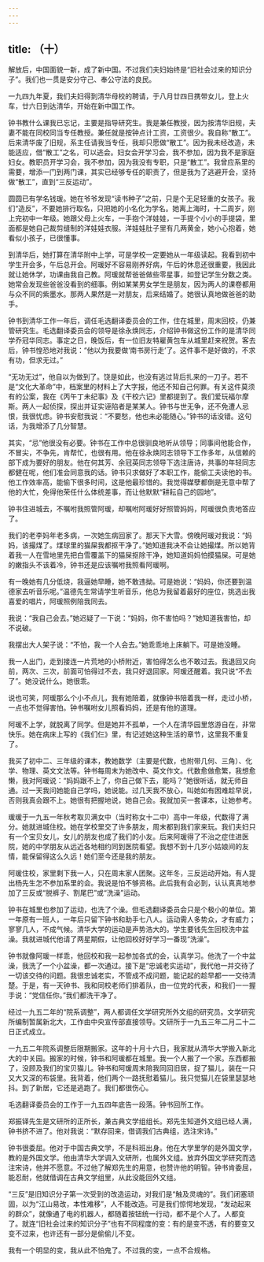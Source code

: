 ```yaml
---
---
---
```

title: （十）
---




解放后，中国面貌一新，成了新中国。不过我们夫妇始终是“旧社会过来的知识分子”。我们也一贯是安分守己、奉公守法的良民。

一九四九年夏，我们夫妇得到清华母校的聘请，于八月廿四日携带女儿，登上火车，廿六日到达清华，开始在新中国工作。

钟书教什么课我已忘记，主要是指导研究生。我是兼任教授，因为按清华旧规，夫妻不能在同校同当专任教授。兼任就是按钟点计工资，工资很少。我自称“散工”。后来清华废了旧规，系主任请我当专任，我却只愿做“散工”。因为我未经改造，未能适应，借“散工”之名，可以逃会。妇女会开学习会，我不参加，因为我不是家庭妇女。教职员开学习会，我不参加，因为我没有专职，只是“散工”。我曾应系里的需要，增添一门到两门课，其实已经够专任的职责了，但是我为了逃避开会，坚持做“散工”，直到“三反运动”。

圆圆已有学名钱瑗。她在爷爷发现“读书种子”之前，只是个无足轻重的女孩子。我们“造反”，不要她排行取名，只把她的小名化为学名。她离上海时，十二周岁，刚上完初中一年级。她跟父母上火车，一手抱个洋娃娃，一手提个小小的手提袋，里面都是她自己裁剪缝制的洋娃娃衣服。洋娃娃肚子里有几两黄金，她小心抱着，她看似小孩子，已很懂事。

到清华后，她打算在清华附中上学，可是学校一定要她从一年级读起。我看到初中学生开会多，午后总开会。阿瑗好不容易刚养好病，午后的休息还很重要，我因此就让她休学，功课由我自己教。阿瑗就帮爸爸做些零星事，如登记学生分数之类。她常会发现些爸爸没看到的细事。例如某某男女学生是朋友，因为两人的课卷都用与众不同的紫墨水。那两人果然是一对朋友，后来结婚了。她很认真地做爸爸的助手。

钟书到清华工作一年后，调任毛选翻译委员会的工作，住在城里，周末回校，仍兼管研究生。毛选翻译委员会的领导是徐永焕同志，介绍钟书做这份工作的是清华同学乔冠华同志。事定之日，晚饭后，有一位旧友特雇黄包车从城里赶来祝贺。客去后，钟书惶恐地对我说：“他以为我要做‘南书房行走’了。这件事不是好做的，不求有功，但求无过。”

“无功无过”，他自以为做到了。饶是如此，也没有逃过背后扎来的一刀子。若不是“文化大革命”中，档案里的材料上了大字报，他还不知自己何罪。有关这件莫须有的公案，我在《丙午丁未纪事》及《干校六记》里都提到了。我们爱玩福尔摩斯。两人一起侦探，探出并证实诬陷者是某某人。钟书与世无争，还不免遭人忌恨，我很忧虑。钟书安慰我说：“不要愁，他也未必能随心。”钟书的话没错。这句话，为我增添了几分智慧。

其实，“忌”他很没有必要。钟书在工作中总很驯良地听从领导；同事间他能合作，不冒尖，不争先，肯帮忙，也很有用。他在徐永焕同志领导下工作多年，从信赖的部下成为要好的朋友。他在何其芳、余冠英同志领导下选注唐诗，共事的年轻同志都健在呢，他们准会同意我的话。钟书只求做好了本职工作，能偷工夫读他的书。他工作效率高，能偷下很多时间，这是他最珍惜的。我觉得媒孽都倒是无意中帮了他的大忙，免得他荣任什么体统差事，而让他默默“耕耘自己的园地”。

钟书住进城去，不嘱咐我照管阿瑗，却嘱咐阿瑗好好照管妈妈，阿瑗很负责地答应了。

我们的老李妈年老多病，一次她生病回家了。那天下大雪。傍晚阿瑗对我说：“妈妈，该撮煤了。煤球里的猫屎我都抠干净了。”她知道我决不会让她撮煤。所以她背着我一人在雪地里先把白雪覆盖下的猫屎抠除干净，她知道妈妈怕摸猫屎。可是她的嫩指头不该着冷，钟书还是应该嘱咐我照看阿瑗啊。

有一晚她有几分低烧，我逼她早睡，她不敢违拗。可是她说：“妈妈，你还要到温德家去听音乐呢。”温德先生常请学生听音乐，他总为我留着最好的座位，挑选出我喜爱的唱片，阿瑗照例陪我同去。

我说：“我自己会去。”她迟疑了一下说：“妈妈，你不害怕吗？”她知道我害怕，却不说破。

我摆出大人架子说：“不怕，我一个人会去。”她乖乖地上床躺下。可是她没睡。

我一人出门，走到接连一片荒地的小桥附近，害怕得怎么也不敢过去。我退回又向前，两次、三次，前面可怕得过不去，我只好退回家。阿瑗还醒着。我只说“不去了”。她没说什么。她很乖。

说也可笑，阿瑗那么个小不点儿，我有她陪着，就像钟书陪着我一样，走过小桥，一点也不觉得害怕。钟书嘱咐女儿照看妈妈，还是有他的道理。

阿瑗不上学，就脱离了同学。但是她并不孤单，一个人在清华园里悠游自在，非常快乐。她在病床上写的《我们仨》里，有记述她这种生活的章节，这里我不重复了。

我买了初中二、三年级的课本，教她数学（主要是代数，也附带几何、三角）、化学、物理、英文文法等。钟书每周末为她改中、英文作文。代数愈做愈繁，我想愈懒，我对阿瑗说：“妈妈跟不上了，你自己做下去，能吗？”她很听话，就无师自通。过一天我问她能自己学吗，她说能。过几天我不放心，叫她如有困难趁早说，否则我真会跟不上。她很有把握地说，她自己会。我就加买一套课本，让她参考。

瑗瑗于一九五一年秋考取贝满女中（当时称女十二中）高中一年级，代数得了满分。她就进城住校。她在学校里交了许多朋友，周末都到我们家来玩。我们夫妇只有一个宝贝女儿，女儿的朋友也成了我们的小友。后来阿瑗得了不治之症住进医院，她的中学朋友从远近各地相约同到医院看望。我想不到十几岁小姑娘间的友情，能保留得这么久远！她们至今还是我的朋友。

阿瑗住校，家里剩下我一人，只在周末家人团聚。这年冬，三反运动开始。有人提出杨先生怎不参加系里的会。我说是怕不够资格。此后我有会必到，认认真真地参加了三反或“脱裤子、割尾巴”或“洗澡”运动。

钟书在城里也参加了运动，也洗了个澡。但毛选翻译委员会只是个极小的单位。第一年原有一班人，一年后只留下钟书和助手七八人。运动需人多势众，才有威力；寥寥几人，不成气候。清华大学的运动是声势浩大的。学生要钱先生回校洗中盆澡。我就进城代他请了两星期假，让他回校好好学习一番现“洗澡”。

钟书就像阿瑗一样乖，他回校和我一起参加各式的会，认真学习。他洗了一个中盆澡，我洗了一个小盆澡，都一次通过。接下是“忠诚老实运动”，我代他一并交待了一切该交待的问题。我很忠诚老实，不管成不成问题，能记起的趁早都一一交待清楚。于是，有一天钟书、我和同校老师们排着队，由一位党的代表，和我们一一握手说：“党信任你。”我们都洗干净了。

经过一九五二年的“院系调整”，两人都调任文学研究所外文组的研究员。文学研究所编制暂属新北大，工作由中央宣传部直接领导。文研所于一九五三年二月二十二日正式成立。

一九五二年院系调整后限期搬家。这年的十月十六日，我家就从清华大学搬入新北大的中关园。搬家的时候，钟书和阿瑗都在城里。我一个人搬了一个家。东西都搬了，没顾及我们的宝贝猫儿。钟书和阿瑗周末陪我同回旧居，捉了猫儿，装在一只又大又深的布袋里。我背着，他们两个一路抚慰着猫儿。我只觉猫儿在袋里瑟瑟地抖。到了新居，它还是逃跑了。我们都很伤心。

毛选翻译委员会的工作于一九五四年底告一段落。钟书回所工作。

郑振铎先生是文研所的正所长，兼古典文学组组长。郑先生知道外文组已经人满，钟书挤不进了。他对我说：“默存回来，借调我们古典组，选注宋诗。”

钟书很委屈。他对于中国古典文学，不是科班出身。他在大学里学的是外国文学，教的是外国文学。他由清华大学调入文研所，也属外文组。放弃外国文学研究而选注宋诗，他并不愿意。不过他了解郑先生的用意，也赞许他的明智。钟书肯委屈，能忍耐，他就借调在古典文学组里，从此没能回外文组。

“三反”是旧知识分子第一次受到的改造运动，对我们是“触及灵魂的”。我们闭塞顽固，以为“江山易改，本性难移”，人不能改造。可是我们惊愕地发现，“发动起来的群众”，就像通了电的机器人，都随着按钮统一行动，都不是个人了。人都变了。就连“旧社会过来的知识分子”也有不同程度的变：有的是变不透，有的要变又变不过来，也许还有一部分是偷偷儿不变。

我有一个明显的变，我从此不怕鬼了。不过我的变，一点不合规格。